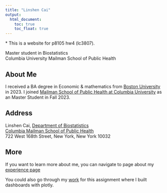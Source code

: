 ```yaml
---
title: "Linshen Cai"
output: 
  html_document:
    toc: true
    toc_float: true
---
```


\* This is a website for p8105 hw4 (lc3807).

Master student in Biostatistics <br>
Columbia University Mailman School of Public Health

## About Me 
I received a BA degree in Economic & mathematics from [Boston University](https://www.bu.edu/) in 2023. I joined [Mailman School of Public Health at Columbia University ](https://www.publichealth.columbia.edu) as an Master Student in Fall 2023.

## Address
Linshen Cai, [Department of Biostatistics](http://www.mailman.columbia.edu/academic-departments/biostatistics)  
[Columbia Mailman School of Public Health](http://www.mailman.columbia.edu/)  
722 West 168th Street,
New York, New York 10032

## More
If you want to learn more about me, you can navigate to page about my [experience page](Experience.html) 

You could also go through my [work](flexdashboard.html) for this assignment where I built dashboards with plotly. 



